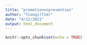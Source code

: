 ```yaml
---
title: "promotionvsprevention"
author: "Tianqi(Tim)"
date: "4/12/2021"
output: html_document
---
```


```r
knitr::opts_chunk$set(echo = TRUE)
```


